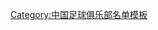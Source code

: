 {{Football squad with groups
|name=2004年中超分类名单天津
|bgcolor=#FFFFFF
|bordercolor=#808080
|textcolor=#002080
|title=[[天津泰达足球俱乐部|<span style="color:#002080">天津泰达</span>]] — [[2004年中国足球超级联赛|<span style="color:#002080">2004年</span>]][[中国足球超级联赛|<span style="color:#002080">中超联赛</span>]]第六名
|group1=全年参赛球员
|list1=<div>
{{Football squad2 player|no=1|name=[[刘云飞 (1979年)|刘云飞]]}}
{{Football squad2 player|no=2|name=[[何杨]]}}
{{Football squad2 player|no=3|name=[[于光 (足球运动员)|于光]]}}
{{Football squad2 player|no=4|name=[[冯扬]]}}
{{Football squad2 player|no=5|name=[[王霄]]}}
{{Football squad2 player|no=6|name=[[曲东]]}}
{{Football squad2 player|no=7|name=[[迟嵘亮]]}}
{{Football squad2 player|no=8|name=[[孙建军]]}}
{{Football squad2 player|no=9|name=[[张效瑞]]}}
{{Football squad2 player|no=10|name=[[于根伟]]<small>([[队长 (足球)|c]])</small>}}
{{Football squad2 player|no=12|name=[[田旭]]}}
{{Football squad2 player|no=13|name=[[王曙光]]}}
{{Football squad2 player|no=14|name=[[魏仲虎]]}}
{{Football squad2 player|no=15|name=[[张烁]]}}
{{Football squad2 player|no=16|name=[[王军 (1976年)|王军]]}}
{{Football squad2 player|no=17|name=[[陈立成]]}}
{{Football squad2 player|no=18|name={{flagicon|Argentina}} [[何塞·路易斯·迪亚斯|迪亚斯]]}}
{{Football squad2 player|no=19|name=[[芦欣]]}}
{{Football squad2 player|no=20|name={{flagicon|Romania}} [[保丹·马拉|马拉]]}}
{{Football squad2 player|no=21|name=[[韩燕鸣]]}}
{{Football squad2 player|no=22|name=[[赵燕明]]}}
{{Football squad2 player|no=23|name=[[张恩华]]}}
{{Football squad2 player|no=24|name=[[卢彦]]}}
{{Football squad2 player|no=25|name=[[刘巍]]}}
{{Football squad2 player|no=26|name=[[曹阳]]}}
{{Football squad2 player|no=27|name=[[杨启鹏]]}}
{{Football squad2 player|no=28|name=[[蒿俊闵]]}}
{{Football squad2 player|no=29|name=[[毛彪]]}}
{{Football squad2 player|no=31|name=[[周森]]}}
{{Football squad2 player|no=32|name=[[丁祥瑞]]}}
</div>
|group2=夏季转入球员
|list2=<div>
{{Football squad2 player|no=33|name={{flagicon|Belarus}} [[艾亚克辛亚·赫斯基域特|哈斯科维奇]]}}
{{Football squad2 player|no=34|name={{flagicon|Romania}} [[伊安利·加尼|加利]]}}
</div>
|group3=夏季转出球员
|list3=<div>
{{Football squad2 player|no=11|name={{flagicon|Argentina}} 何塞}}
{{Football squad2 player|no=30|name={{flagicon|Turkey}} [[艾美·杜辛|杜尔桑]]}}
</div>
|group4=主教练
|list4=[[戚务生]]<small>（至第 7 轮）</small>；[[刘春明 (足球运动员)|刘春明]]
}}
<noinclude>
{{DEFAULTSORT:Tianjin Teda F.C. Squad 2004}}
[[Category:中国足球俱乐部名单模板]]
</noinclude>